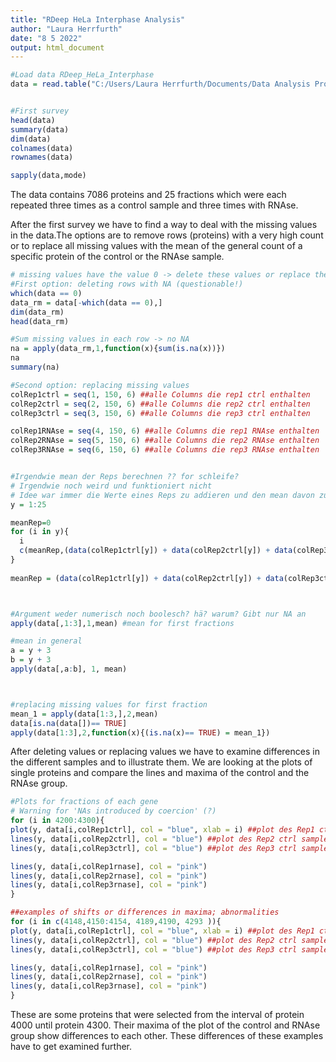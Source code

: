 ---
title: "RDeep HeLa Interphase Analysis"
author: "Laura Herrfurth"
date: "8 5 2022"
output: html_document
---

```{r}
#Load data RDeep_HeLa_Interphase 
data = read.table("C:/Users/Laura Herrfurth/Documents/Data Analysis Projekt/RDeeP_HeLa_Interphase.csv",header = TRUE, row.names = 1, sep = ";")


#First survey
head(data)
summary(data)
dim(data)
colnames(data)
rownames(data)

sapply(data,mode)

```

The data contains 7086 proteins and 25 fractions which were each repeated three times as a control sample and three times with RNAse.

After the first survey we have to find a way to deal with the missing values in the data.The options are to remove rows (proteins) with a very high count or to replace all missing values with the mean of the general count of a specific protein of the control or the RNAse sample.


```{r}

# missing values have the value 0 -> delete these values or replace them directly
#First option: deleting rows with NA (questionable!)
which(data == 0)
data_rm = data[-which(data == 0),]
dim(data_rm)
head(data_rm)

#Sum missing values in each row -> no NA 
na = apply(data_rm,1,function(x){sum(is.na(x))})
na
summary(na)

#Second option: replacing missing values
colRep1ctrl = seq(1, 150, 6) ##alle Columns die rep1 ctrl enthalten
colRep2ctrl = seq(2, 150, 6) ##alle Columns die rep2 ctrl enthalten
colRep3ctrl = seq(3, 150, 6) ##alle Columns die rep3 ctrl enthalten

colRep1RNAse = seq(4, 150, 6) ##alle Columns die rep1 RNAse enthalten
colRep2RNAse = seq(5, 150, 6) ##alle Columns die rep2 RNAse enthalten
colRep3RNAse = seq(6, 150, 6) ##alle Columns die rep3 RNAse enthalten


#Irgendwie mean der Reps berechnen ?? for schleife? 
# Irgendwie noch weird und funktioniert nicht
# Idee war immer die Werte eines Reps zu addieren und den mean davon zu bilden
y = 1:25

meanRep=0
for (i in y){
  i
  c(meanRep,(data(colRep1ctrl[y]) + data(colRep2ctrl[y]) + data(colRep3ctrl[y]))/ 3)
}
  
meanRep = (data(colRep1ctrl[y]) + data(colRep2ctrl[y]) + data(colRep3ctrl[y]) )/ 3



#Argument weder numerisch noch boolesch? hä? warum? Gibt nur NA an
apply(data[,1:3],1,mean) #mean for first fractions

#mean in general
a = y + 3
b = y + 3
apply(data[,a:b], 1, mean)



#replacing missing values for first fraction
mean_1 = apply(data[1:3,],2,mean)
data[is.na(data[])== TRUE]
apply(data[1:3],2,function(x){(is.na(x)== TRUE) = mean_1})


```
After deleting values or replacing values we have to examine differences in the different samples and to illustrate them. We are looking at the plots of single proteins and compare the lines and maxima of the control and the RNAse group. 

```{r}
#Plots for fractions of each gene
# Warning for 'NAs introduced by coercion' (?)
for (i in 4200:4300){
plot(y, data[i,colRep1ctrl], col = "blue", xlab = i) ##plot des Rep1 ctrl sample für protein 1
lines(y, data[i,colRep2ctrl], col = "blue") ##plot des Rep2 ctrl sample für protein 1
lines(y, data[i,colRep3ctrl], col = "blue") ##plot des Rep3 ctrl sample für protein 1

lines(y, data[i,colRep1rnase], col = "pink")
lines(y, data[i,colRep2rnase], col = "pink")
lines(y, data[i,colRep3rnase], col = "pink")
}

##examples of shifts or differences in maxima; abnormalities
for (i in c(4148,4150:4154, 4189,4190, 4293 )){
plot(y, data[i,colRep1ctrl], col = "blue", xlab = i) ##plot des Rep1 ctrl sample für protein 1
lines(y, data[i,colRep2ctrl], col = "blue") ##plot des Rep2 ctrl sample für protein 1
lines(y, data[i,colRep3ctrl], col = "blue") ##plot des Rep3 ctrl sample für protein 1

lines(y, data[i,colRep1rnase], col = "pink")
lines(y, data[i,colRep2rnase], col = "pink")
lines(y, data[i,colRep3rnase], col = "pink")
}


```
These are some proteins that were selected from the interval of protein 4000 until protein 4300. Their maxima of the plot of the control and RNAse group show differences to each other. These differences of these examples have to get examined further.